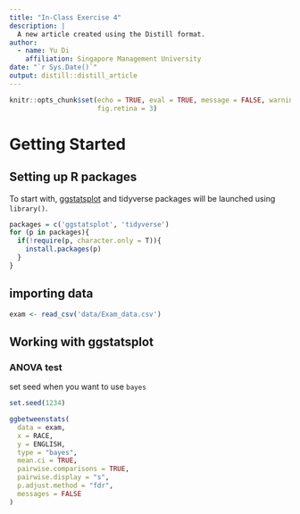 ```yaml
---
title: "In-Class Exercise 4"
description: |
  A new article created using the Distill format.
author:
  - name: Yu Di 
    affiliation: Singapore Management University
date: "`r Sys.Date()`"
output: distill::distill_article
---
```


```r
knitr::opts_chunk$set(echo = TRUE, eval = TRUE, message = FALSE, warning = FALSE, 
                      fig.retina = 3)
```

# Getting Started

## Setting up R packages

To start with, [ggstatsplot](https://indrajeetpatil.github.io/ggstatsplot/) and tidyverse packages will be launched using `library()`.

```r
packages = c('ggstatsplot', 'tidyverse')
for (p in packages){
  if(!require(p, character.only = T)){
    install.packages(p)
  }
}
```

## importing data

```r
exam <- read_csv('data/Exam_data.csv')
```

## Working with ggstatsplot

### ANOVA test
set seed when you want to use `bayes`

```r
set.seed(1234)

ggbetweenstats(
  data = exam, 
  x = RACE,
  y = ENGLISH,
  type = "bayes",
  mean.ci = TRUE, 
  pairwise.comparisons = TRUE, 
  pairwise.display = "s",
  p.adjust.method = "fdr",
  messages = FALSE
)
```




